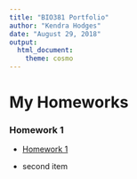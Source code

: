 ```yaml
---
title: "BIO381 Portfolio"
author: "Kendra Hodges"
date: "August 29, 2018"
output: 
  html_document: 
    theme: cosmo
---
```



# **My Homeworks**

### Homework 1

* [Homework 1](testhw.html)

* second item


